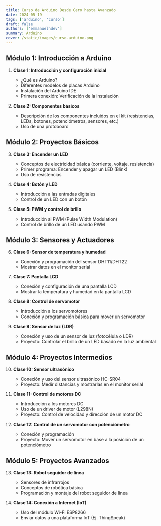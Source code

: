 ```yaml
---
title: Curso de Arduino Desde Cero hasta Avanzado
date: 2024-05-19
tags: ['arduino', 'curso']
draft: false
authors: ['emmanuelhdev']
summary: Arduino
cover: /static/images/curso-arduino.png
---
```


<TOCInline toc={props.toc} />

## **Módulo 1: Introducción a Arduino**

1. **Clase 1: Introducción y configuración inicial**

   - ¿Qué es Arduino?
   - Diferentes modelos de placas Arduino
   - Instalación del Arduino IDE
   - Primera conexión: Verificación de la instalación

2. **Clase 2: Componentes básicos**
   - Descripción de los componentes incluidos en el kit (resistencias, LEDs, botones, potenciómetros, sensores, etc.)
   - Uso de una protoboard

## **Módulo 2: Proyectos Básicos**

3. **Clase 3: Encender un LED**

   - Conceptos de electricidad básica (corriente, voltaje, resistencia)
   - Primer programa: Encender y apagar un LED (Blink)
   - Uso de resistencias

4. **Clase 4: Botón y LED**

   - Introducción a las entradas digitales
   - Control de un LED con un botón

5. **Clase 5: PWM y control de brillo**
   - Introducción al PWM (Pulse Width Modulation)
   - Control de brillo de un LED usando PWM

## **Módulo 3: Sensores y Actuadores**

6. **Clase 6: Sensor de temperatura y humedad**

   - Conexión y programación del sensor DHT11/DHT22
   - Mostrar datos en el monitor serial

7. **Clase 7: Pantalla LCD**

   - Conexión y configuración de una pantalla LCD
   - Mostrar la temperatura y humedad en la pantalla LCD

8. **Clase 8: Control de servomotor**

   - Introducción a los servomotores
   - Conexión y programación básica para mover un servomotor

9. **Clase 9: Sensor de luz (LDR)**
   - Conexión y uso de un sensor de luz (fotocélula o LDR)
   - Proyecto: Controlar el brillo de un LED basado en la luz ambiental

## **Módulo 4: Proyectos Intermedios**

10. **Clase 10: Sensor ultrasónico**

    - Conexión y uso del sensor ultrasónico HC-SR04
    - Proyecto: Medir distancias y mostrarlas en el monitor serial

11. **Clase 11: Control de motores DC**

    - Introducción a los motores DC
    - Uso de un driver de motor (L298N)
    - Proyecto: Control de velocidad y dirección de un motor DC

12. **Clase 12: Control de un servomotor con potenciómetro**
    - Conexión y programación
    - Proyecto: Mover un servomotor en base a la posición de un potenciómetro

## **Módulo 5: Proyectos Avanzados**

13. **Clase 13: Robot seguidor de línea**

    - Sensores de infrarrojos
    - Conceptos de robótica básica
    - Programación y montaje del robot seguidor de línea

14. **Clase 14: Conexión a Internet (IoT)**
    - Uso del módulo Wi-Fi ESP8266
    - Enviar datos a una plataforma IoT (Ej. ThingSpeak)
